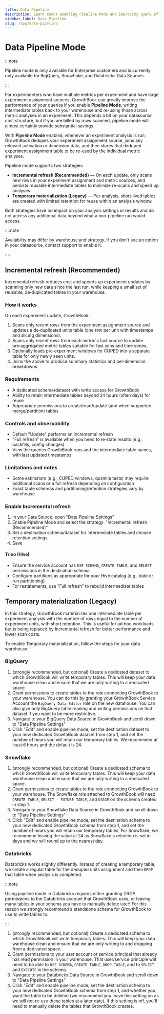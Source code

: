 ```yaml
---
title: Data Pipeline
description: Learn about enabling Pipeline Mode and improving query efficiency
sidebar_label: Data Pipeline
slug: /app/data-pipeline
---
```


# Data Pipeline Mode

:::note

Pipeline mode is only available for Enterprise customers and is currently only available for BigQuery, Snowflake, and Databricks Data Sources.

:::

For experimenters who have multiple metrics per experiment and have large experiment assignment sources, GrowthBook can greatly improve the performance of your queries if you enable **Pipeline Mode**, writing intermediate tables back to your warehouse and re-using those across metric analyses in an experiment. This depends a bit on your datasource cost structure, but if you are billed by rows scanned, pipeline mode will almost certainly provide substantial savings.

With **Pipeline Mode** enabled, whenever an experiment analysis is run, GrowthBook dedupes your experiment assignment source, joins any relevant activation or dimension data, and then stores that deduped experiment assignment table to be re-used by the individual metric analyses.

Pipeline mode supports two strategies:

- **Incremental refresh (Recommended)** — On each update, only scans new rows in your experiment assignment and metric sources, and persists reusable intermediate tables to minimize re-scans and speed up analyses.
- **Temporary materialization (Legacy)** — Per-analysis, short‑lived tables are created with limited retention for reuse within an analysis window.

Both strategies have no impact on your analysis settings or results and do not access any additional data beyond what a non-pipeline run would access.

::::note

Availability may differ by warehouse and strategy. If you don't see an option in your datasource, contact support to enable it.

::::

## Incremental refresh (Recommended)

Incremental refresh reduces cost and speeds up experiment updates by scanning only new data since the last run, while keeping a small set of reusable, de‑duplicated tables in your warehouse.

### How it works

On each experiment update, GrowthBook:

1. Scans only recent rows from the experiment assignment source and updates a de‑duplicated units table (one row per unit with timestamps and slicing dimensions).
2. Scans only recent rows from each metric's fact source to update pre‑aggregated metric tables suitable for fast joins and time series.
3. Optionally loads pre‑experiment windows for CUPED into a separate table for only newly seen units.
4. Joins the above to produce summary statistics and per‑dimension breakdowns.

### Requirements

- A dedicated schema/dataset with write access for GrowthBook
- Ability to retain intermediate tables beyond 24 hours (often days) for reuse
- Appropriate permissions to create/read/update (and when supported, merge/partition) tables

### Controls and observability

- Default "Update" performs an incremental refresh
- "Full refresh" is available when you need to re‑state results (e.g., backfills, config changes)
- View the queries GrowthBook runs and the intermediate table names, with last updated timestamps

### Limitations and notes

- Some estimators (e.g., CUPED windows, quantile tests) may require additional scans or a full refresh depending on configuration
- Exact table schemas and partitioning/retention strategies vary by warehouse

### Enable Incremental refresh

1. In your Data Source, open "Data Pipeline Settings"
2. Enable Pipeline Mode and select the strategy: "Incremental refresh (Recommended)"
3. Set a destination schema/dataset for intermediate tables and choose retention settings
4. Save

#### Trino (Hive)

- Ensure the service account has `USE SCHEMA`, `CREATE TABLE`, and `SELECT` permissions in the destination schema
- Configure partitions as appropriate for your Hive catalog (e.g., date or run partitioning)
- For restatements, use "Full refresh" to rebuild intermediate tables

## Temporary materialization (Legacy)

In this strategy, GrowthBook materializes one intermediate table per experiment analysis with the number of rows equal to the number of experiment units, with short retention. This is useful for ad‑hoc workloads but is being replaced by Incremental refresh for better performance and lower scan costs.

To enable Temporary materialization, follow the steps for your data warehouse:

### BigQuery

1. (strongly recommended, but optional) Create a dedicated dataset to which GrowthBook will write temporary tables. This will keep your data warehouse clean and ensure that we are only writing to a dedicated space.
2. Grant permissions to create tables to the role connecting GrowthBook to your warehouse. You can do this by granting your GrowthBook Service Account the `BigQuery Data Editor` role on the new datahouse. You can also give only BigQuery table reading and writing permissions on that dataset if you want to be more restrictive.
3. Navigate to your BigQuery Data Source in GrowthBook and scroll down to "Data Pipeline Settings"
4. Click "Edit" and enable pipeline mode, set the destination dataset to your new dedicated GrowthBook dataset from step 1, and set the number of hours you will retain our temporary tables. We recommend at least 6 hours and the default is 24.

### Snowflake

1. (strongly recommended, but optional) Create a dedicated schema to which GrowthBook will write temporary tables. This will keep your data warehouse clean and ensure that we are only writing to a dedicated space.
2. Grant permissions to create tables to the role connecting GrowthBook to your warehouse. The Snowflake role attached to GrowthBook will need `CREATE TABLE`, `SELECT - FUTURE TABLE`, and `USAGE` on the schema created in step 1.
3. Navigate to your Snowflake Data Source in GrowthBook and scroll down to "Data Pipeline Settings"
4. Click "Edit" and enable pipeline mode, set the destination schema to your new dedicated GrowthBook schema from step 1, and set the number of hours you will retain our temporary tables. For Snowflake, we recommend leaving the value at 24 as Snowflake's retention is set in days and we will round up to the nearest day.

### Databricks

Databricks works slightly differently. Instead of creating a temporary table, we create a regular table for the deduped units assignment and then `DROP` that table when analysis is completed.

:::note

Using pipeline mode in Databricks requires either granting DROP permissions to the Databricks account that GrowthBook uses, or leaving many tables in your schema you have to manually delete later! For this reason we strongly recommend a standalone schema for GrowthBook to use to write tables to.

:::

1. (strongly recommended, but optional) Create a dedicated schema to which GrowthBook will write temporary tables. This will keep your data warehouse clean and ensure that we are only writing to and dropping from a dedicated space.
2. Grant permissions to your user account or service principal that already has read permission in your warehouse. That user/service principle will need to be able to `USE SCHEMA`, `CREATE TABLE`, `DROP TABLE`, and to `SELECT` and `EXECUTE` in the schema.
3. Navigate to your Databricks Data Source in GrowthBook and scroll down to "Data Pipeline Settings"
4. Click "Edit" and enable pipeline mode, set the destination schema to your new dedicated GrowthBook schema from step 1, and whether you want the table to be deleted (we recommend you leave this setting on as we will not re-use these tables at a later date). If this setting is off, you'll need to manually delete the tables that GrowthBook creates.
